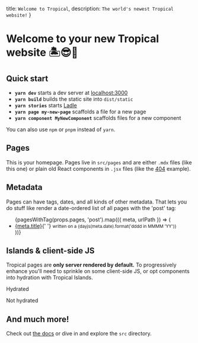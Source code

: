   title: `Welcome to Tropical`,
  description: `The world's newest Tropical website!`
}

# Welcome to your new Tropical website 🏝😎🍹

## Quick start

- **`yarn dev`** starts a dev server at [localhost:3000](http://localhost:3000/)
- **`yarn build`** builds the static site into `dist/static`
- **`yarn stories`** starts [Ladle](https://ladle.dev/)
- **`yarn page my-new-page`** scaffolds a file for a new page
- **`yarn component MyNewComponent`** scaffolds files for a new component

You can also use `npm` or `pnpm` instead of `yarn`.

## Pages

This is your homepage. Pages live in `src/pages` and are either `.mdx` files (like this one) or plain old React components in `.jsx` files (like the [404](/404/) example).

## Metadata

Pages can have tags, dates, and all kinds of other metadata. That lets you do stuff like render a date-ordered list of all pages with the 'post' tag:


<ul>
  {pagesWithTag(props.pages, 'post').map(({ meta, urlPath }) => (
    <li key={urlPath}>
      <a href={urlPath}>{meta.title}</a>{' '}
      <small>written on a {dayjs(meta.date).format('dddd in MMMM ’YY')}</small>
    </li>
  ))}
</ul>

## Islands & client-side JS

Tropical pages are **only server rendered by default.** To progressively enhance you'll need to sprinkle on some client-side JS, or opt components into hydration with Tropical Islands.


<Island componentName='ExampleComponent' islandTag='span'>
  <ExampleComponent alertMessage='😎'>Hydrated</ExampleComponent>
</Island>

<ExampleComponent alertMessage='😢'>Not hydrated</ExampleComponent>

## And much more!

Check out [the docs](https://tropical.js.org) or dive in and explore the `src` directory.

